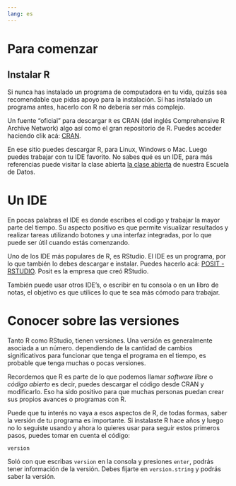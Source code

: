 ```yaml
---
lang: es  
---
```


# Para comenzar

## Instalar R

Si nunca has instalado un programa de computadora en tu vida, quizás sea recomendable que pidas apoyo para la instalación. Si has instalado un programa antes, hacerlo con R no debería ser más complejo. 

Un fuente "oficial" para descargar `R` es CRAN (del inglés Comprehensive R Archive Network) algo así como el gran repositorio de R. Puedes acceder haciendo clik acá: [CRAN](https://cran.r-project.org/). 

En ese sitio puedes descargar R, para Linux, Windows o Mac. Luego puedes trabajar con tu IDE favorito. No sabes qué es un IDE, para más referencias puede visitar la clase abierta [la clase abierta](https://ragc.quarto.pub/intror_r_edd/) de nuestra Escuela de Datos. 

# Un IDE

En pocas palabras el IDE es donde escribes el codigo y trabajar la mayor parte del tiempo. Su aspecto positivo es que permite visualizar resultados y realizar tareas utilizando botones y una interfaz integradas, por lo que puede ser útil cuando estás comenzando. 

Uno de los IDE más populares de R, es RStudio. El IDE es un programa, por lo que también lo debes descargar e instalar. Puedes hacerlo acá: [POSIT - RSTUDIO](https://posit.co/downloads/). Posit es la empresa que creó RStudio. 

También puede usar otros IDE's, o escribir en tu consola o en un libro de notas, el objetivo es que utilices lo que te sea más cómodo para trabajar. 


# Conocer sobre las versiones

Tanto R como RStudio, tienen versiones. Una versión es generalmente asociada a un número. dependiendo de la cantidad de cambios significativos para funcionar que tenga el programa en el tiempo, es probable que tenga muchas o pocas versiones. 

Recordemos que R es parte de lo que podemos llamar *software libre* o *código abierto* es decir, puedes descargar el código desde CRAN y modificarlo. Eso ha sido positivo para que muchas personas puedan crear sus propios avances o programas con R. 

Puede que tu interés no vaya a esos aspectos de R, de todas formas, saber la versión de tu programa es importante. Si instalaste R hace años y luego no lo seguiste usando y ahora lo quieres usar para seguir estos primeros pasos, puedes tomar en cuenta el código: 

```r
version 
```

Soló con que escribas `version` en la consola y presiones `enter`, podrás tener información de la versión. Debes fijarte en `version.string` y podrás saber la versión.  
